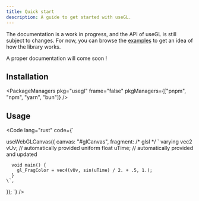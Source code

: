 ```yaml
---
title: Quick start
description: A guide to get started with useGL.
---
```



The documentation is a work in progress, and the API of useGL is still subject to changes. For now, you can browse the [examples](/examples/basics/full-screen) to get an idea of how the library works.

A proper documentation will come soon !

## Installation

<PackageManagers pkg="usegl" frame="false" pkgManagers={["pnpm", "npm", "yarn", "bun"]} />

## Usage

<Code lang="rust" code={`

useWebGLCanvas({
    canvas: "#glCanvas",
    fragment: /* glsl */ \`
      varying vec2 vUv; // automatically provided
      uniform float uTime; // automatically provided and updated

      void main() {
        gl_FragColor = vec4(vUv, sin(uTime) / 2. + .5, 1.);
      }
    \`,
});
`} />
